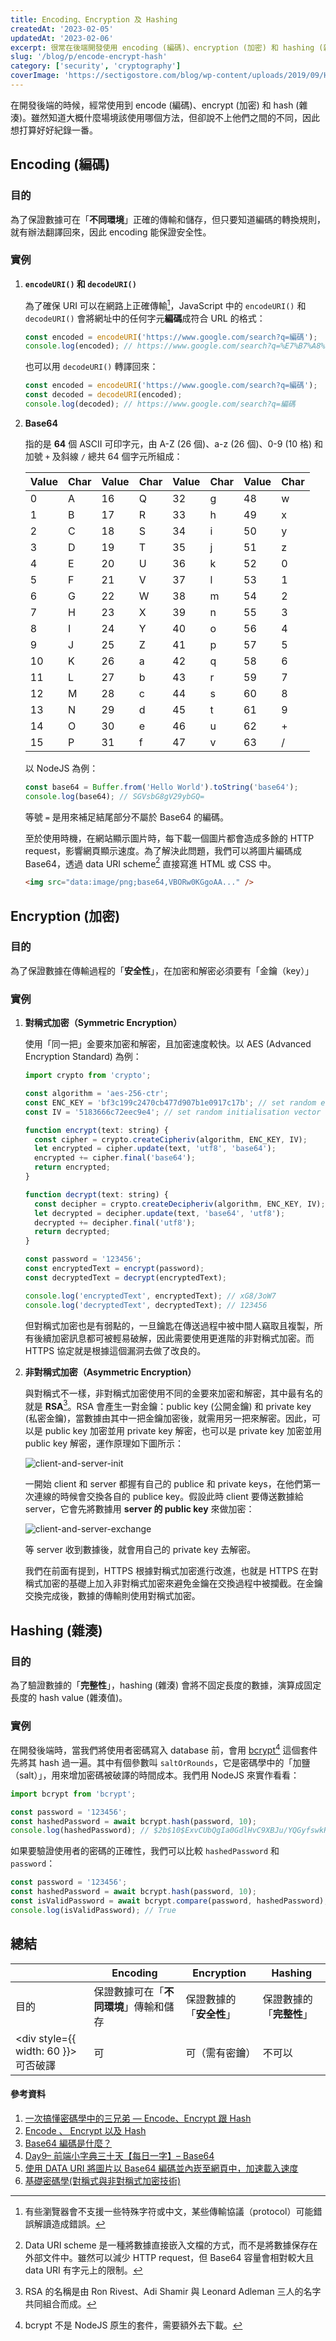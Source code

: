 ```yaml
---
title: Encoding、Encryption 及 Hashing
createdAt: '2023-02-05'
updatedAt: '2023-02-06'
excerpt: 很常在後端開發使用 encoding (編碼)、encryption (加密) 和 hashing (雜湊)，但卻傻傻分不清他們的關係，於是打算好好紀錄一番。
slug: '/blog/p/encode-encrypt-hash'
category: ['security', 'cryptography']
coverImage: 'https://sectigostore.com/blog/wp-content/uploads/2019/09/HashingvsEncryption-lr-940x529.jpg'
---
```


在開發後端的時候，經常使用到 encode (編碼)、encrypt (加密) 和 hash
(雜湊)。雖然知道大概什麼場境該使用哪個方法，但卻說不上他們之間的不同，因此想打算好好紀錄一番。

## Encoding (編碼)

### 目的

為了保證數據可在「**不同環境**」正確的傳輸和儲存，但只要知道編碼的轉換規則，就有辦法翻譯回來，因此 encoding
能保證安全性。

### 實例

1. **`encodeURI()` 和 `decodeURI()`**

   為了確保 URI 可以在網路上正確傳輸[^1]，JavaScript 中的 `encodeURI()` 和 `decodeURI()`
   會將網址中的任何字元**編碼**成符合 URL 的格式：

   [^1]: 有些瀏覽器會不支援一些特殊字符或中文，某些傳輸協議（protocol）可能錯誤解讀造成錯誤。

   ```javascript
   const encoded = encodeURI('https://www.google.com/search?q=編碼');
   console.log(encoded); // https://www.google.com/search?q=%E7%B7%A8%E7%A2%BC
   ```

   也可以用 `decodeURI()` 轉譯回來：

   ```javascript
   const encoded = encodeURI('https://www.google.com/search?q=編碼');
   const decoded = decodeURI(encoded);
   console.log(decoded); // https://www.google.com/search?q=編碼
   ```

2. **Base64**

   指的是 **64** 個 ASCII 可印字元，由 A-Z (26 個)、a-z (26 個)、0-9 (10 格) 和 加號 `+`
   及斜線 `/` 總共 64 個字元所組成：

   | Value | Char | Value | Char | Value | Char | Value | Char |
   | ----- | ---- | ----- | ---- | ----- | ---- | ----- | ---- |
   | 0     | A    | 16    | Q    | 32    | g    | 48    | w    |
   | 1     | B    | 17    | R    | 33    | h    | 49    | x    |
   | 2     | C    | 18    | S    | 34    | i    | 50    | y    |
   | 3     | D    | 19    | T    | 35    | j    | 51    | z    |
   | 4     | E    | 20    | U    | 36    | k    | 52    | 0    |
   | 5     | F    | 21    | V    | 37    | l    | 53    | 1    |
   | 6     | G    | 22    | W    | 38    | m    | 54    | 2    |
   | 7     | H    | 23    | X    | 39    | n    | 55    | 3    |
   | 8     | I    | 24    | Y    | 40    | o    | 56    | 4    |
   | 9     | J    | 25    | Z    | 41    | p    | 57    | 5    |
   | 10    | K    | 26    | a    | 42    | q    | 58    | 6    |
   | 11    | L    | 27    | b    | 43    | r    | 59    | 7    |
   | 12    | M    | 28    | c    | 44    | s    | 60    | 8    |
   | 13    | N    | 29    | d    | 45    | t    | 61    | 9    |
   | 14    | O    | 30    | e    | 46    | u    | 62    | +    |
   | 15    | P    | 31    | f    | 47    | v    | 63    | /    |

   以 NodeJS 為例：

   ```javascript
   const base64 = Buffer.from('Hello World').toString('base64');
   console.log(base64); // SGVsbG8gV29ybGQ=
   ```

   等號 `=` 是用來補足結尾部分不屬於 Base64 的編碼。

   至於使用時機，在網站顯示圖片時，每下載一個圖片都會造成多餘的 HTTP
   request，影響網頁顯示速度。為了解決此問題，我們可以將圖片編碼成 Base64，透過 data URI scheme[^2]
   直接寫進 HTML 或 CSS 中。

   ```html
   <img src="data:image/png;base64,VBORw0KGgoAA..." />
   ```

   [^2]:
       Data URI scheme 是一種將數據直接嵌入文檔的方式，而不是將數據保存在外部文件中。雖然可以減少 HTTP
       request，但 Base64 容量會相對較大且 data URI 有字元上的限制。

## Encryption (加密)

### 目的

為了保證數據在傳輸過程的「**安全性**」，在加密和解密必須要有「金鑰（key）」

### 實例

1. **對稱式加密（Symmetric Encryption）**

   使用「同一把」金要來加密和解密，且加密速度較快。以 AES (Advanced Encryption Standard) 為例：

   ```javascript
   import crypto from 'crypto';

   const algorithm = 'aes-256-ctr';
   const ENC_KEY = 'bf3c199c2470cb477d907b1e0917c17b'; // set random encryption key
   const IV = '5183666c72eec9e4'; // set random initialisation vector

   function encrypt(text: string) {
     const cipher = crypto.createCipheriv(algorithm, ENC_KEY, IV);
     let encrypted = cipher.update(text, 'utf8', 'base64');
     encrypted += cipher.final('base64');
     return encrypted;
   }

   function decrypt(text: string) {
     const decipher = crypto.createDecipheriv(algorithm, ENC_KEY, IV);
     let decrypted = decipher.update(text, 'base64', 'utf8');
     decrypted += decipher.final('utf8');
     return decrypted;
   }

   const password = '123456';
   const encryptedText = encrypt(password);
   const decryptedText = decrypt(encryptedText);

   console.log('encryptedText', encryptedText); // xG8/3oW7
   console.log('decryptedText', decryptedText); // 123456
   ```

   但對稱式加密也是有弱點的，一旦鑰匙在傳送過程中被中間人竊取且複製，所有後續加密訊息都可被輕易破解，因此需要使用更進階的非對稱式加密。而 HTTPS
   協定就是根據這個漏洞去做了改良的。

2. **非對稱式加密（Asymmetric Encryption）**

   與對稱式不一樣，非對稱式加密使用不同的金要來加密和解密，其中最有名的就是 **RSA**[^3]。RSA 會產生一對金鑰：public key (公開金鑰) 和 private key
   (私密金鑰)，當數據由其中一把金鑰加密後，就需用另一把來解密。因此，可以是 public key 加密並用 private key 解密，也可以是 private key 加密並用
   public key 解密，運作原理如下圖所示：

   [^3]: RSA 的名稱是由 Ron Rivest、Adi Shamir 與 Leonard Adleman 三人的名字共同組合而成。

   ![client-and-server-init](https://i.imgur.com/r7HNnNw.png)

   一開始 client 和 server 都握有自己的 publice 和 private keys，在他們第一次連線的時候會交換各自的 publice key。假設此時
   client 要傳送數據給 server，它會先將數據用 **server 的 public key** 來做加密：

   ![client-and-server-exchange](https://i.imgur.com/taj24Im.png)

   等 server 收到數據後，就會用自己的 private key 去解密。

   我們在前面有提到，HTTPS 根據對稱式加密進行改進，也就是 HTTPS 在對稱式加密的基礎上加入非對稱式加密來避免金鑰在交換過程中被攔截。在金鑰交換完成後，數據的傳輸則使用對稱式加密。

## Hashing (雜湊)

### 目的

為了驗證數據的「**完整性**」，hashing (雜湊) 會將不固定長度的數據，演算成固定長度的 hash value (雜湊值)。

### 實例

在開發後端時，當我們將使用者密碼寫入 database 前，會用 [bcrypt](https://www.npmjs.com/package/bcrypt)[^4] 這個套件先將其 hash
過一遍。其中有個參數叫 `saltOrRounds`，它是密碼學中的「加鹽（salt）」，用來增加密碼被破譯的時間成本。我們用 NodeJS 來實作看看：

[^4]: bcrypt 不是 NodeJS 原生的套件，需要額外去下載。

```javascript
import bcrypt from 'bcrypt';

const password = '123456';
const hashedPassword = await bcrypt.hash(password, 10);
console.log(hashedPassword); // $2b$10$ExvCUbQgIa0GdlHvC9XBJu/YQGyfswkRV81hhEAUr6kgpDsV2hAbS
```

如果要驗證使用者的密碼的正確性，我們可以比較 `hashedPassword` 和 `password`：

```javascript
const password = '123456';
const hashedPassword = await bcrypt.hash(password, 10);
const isValidPassword = await bcrypt.compare(password, hashedPassword);
console.log(isValidPassword); // True
```

## 總結

|                                           | Encoding                               | Encryption               | Hashing                  |
| ----------------------------------------- | -------------------------------------- | ------------------------ | ------------------------ |
| 目的                                      | 保證數據可在「**不同環境**」傳輸和儲存 | 保證數據的「**安全性**」 | 保證數據的「**完整性**」 |
| <div style={{ width: 60 }}>可否破譯</div> | 可                                     | 可（需有密鑰）           | 不可以                   |

#### 參考資料

1. [一次搞懂密碼學中的三兄弟 — Encode、Encrypt 跟 Hash](https://medium.com/starbugs/what-are-encoding-encrypt-and-hashing-4b03d40e7b0c)
2. [Encode 、 Encrypt 以及 Hash](https://lidemy5thwbc.coderbridge.io/2021/07/01/security/)
3. [Base64 編碼是什麼？](https://matthung0807.blogspot.com/2022/06/what-is-base64-encode.html)
4. [Day9– 前端小字典三十天【每日一字】– Base64](https://ithelp.ithome.com.tw/articles/10159038)
5. [使用 DATA URI 將圖片以 Base64 編碼並內崁至網頁中，加速載入速度](https://blog.gtwang.org/web-development/minimizing-http-request-using-data-uri/)
6. [基礎密碼學(對稱式與非對稱式加密技術)](https://medium.com/@RiverChan/%E5%9F%BA%E7%A4%8E%E5%AF%86%E7%A2%BC%E5%AD%B8-%E5%B0%8D%E7%A8%B1%E5%BC%8F%E8%88%87%E9%9D%9E%E5%B0%8D%E7%A8%B1%E5%BC%8F%E5%8A%A0%E5%AF%86%E6%8A%80%E8%A1%93-de25fd5fa537)
